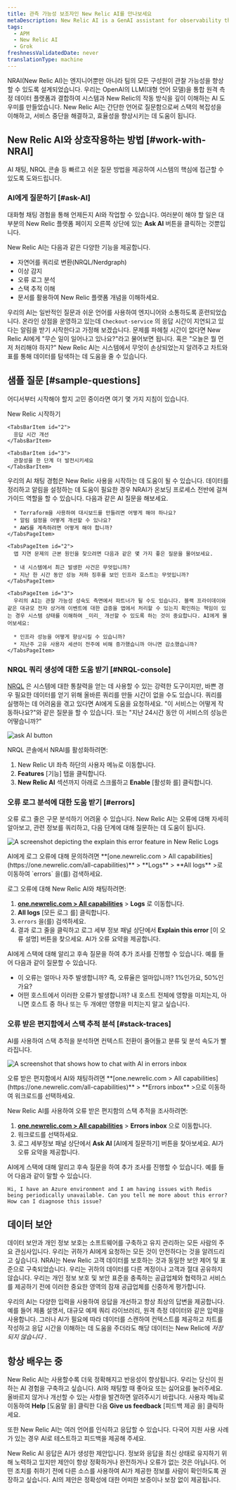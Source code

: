 ```yaml
---
title: 관측 가능성 보조자인 New Relic AI를 만나보세요
metaDescription: New Relic AI is a GenAI assistant for observability that will help you understand and improve your system
tags:
  - APM
  - New Relic AI
  - Grok
freshnessValidatedDate: never
translationType: machine
---
```








NRAI(New Relic AI)는 엔지니어뿐만 아니라 팀의 모든 구성원이 관찰 가능성을 향상할 수 있도록 설계되었습니다. 우리는 OpenAI의 LLM(대형 언어 모델)을 통합 원격 측정 데이터 플랫폼과 결합하여 시스템과 New Relic의 작동 방식을 깊이 이해하는 AI 도우미를 만들었습니다. New Relic AI는 간단한 언어로 질문함으로써 스택의 복잡성을 이해하고, 서비스 중단을 해결하고, 효율성을 향상시키는 데 도움이 됩니다.

## New Relic AI와 상호작용하는 방법 [#work-with-NRAI]

AI 채팅, NRQL 콘솔 등 빠르고 쉬운 질문 방법을 제공하여 시스템의 핵심에 접근할 수 있도록 도와드립니다.

### AI에게 질문하기 [#ask-AI]

대화형 채팅 경험을 통해 언제든지 AI와 작업할 수 있습니다. 여러분이 해야 할 일은 대부분의 New Relic 플랫폼 페이지 오른쪽 상단에 있는 **Ask AI** 버튼을 클릭하는 것뿐입니다.

New Relic AI는 다음과 같은 다양한 기능을 제공합니다.

* 자연어를 쿼리로 변환(NRQL/Nerdgraph)
* 이상 감지
* 오류 로그 분석
* 스택 추적 이해
* 문서를 활용하여 New Relic 플랫폼 개념을 이해하세요.

우리의 AI는 일반적인 질문과 쉬운 언어를 사용하여 엔지니어와 소통하도록 훈련되었습니다. 온라인 상점을 운영하고 있는데 `Checkout-service` 의 응답 시간이 지연되고 있다는 알림을 받기 시작한다고 가정해 보겠습니다. 문제를 파헤칠 시간이 없다면 New Relic AI에게 "무슨 일이 일어나고 있나요?"라고 물어보면 됩니다. 혹은 "오늘은 뭘 먼저 처리해야 하지?" New Relic AI는 시스템에서 무엇이 손상되었는지 알려주고 차트와 표를 통해 데이터를 탐색하는 데 도움을 줄 수 있습니다.

## 샘플 질문 [#sample-questions]

어디서부터 시작해야 할지 고민 중이라면 여기 몇 가지 지침이 있습니다.

<Tabs>
  <TabsBar>
    <TabsBarItem id="1">
      New Relic 시작하기
    </TabsBarItem>

    <TabsBarItem id="2">
      응답 시간 개선
    </TabsBarItem>

    <TabsBarItem id="3">
      관찰성을 한 단계 더 발전시키세요
    </TabsBarItem>
  </TabsBar>

  <TabsPages>
    <TabsPageItem id="1`">
      우리의 AI 채팅 경험은 New Relic 사용을 시작하는 데 도움이 될 수 있습니다. 데이터를 정리하고 알림을 설정하는 데 도움이 필요한 경우 NRAI가 온보딩 프로세스 전반에 걸쳐 가이드 역할을 할 수 있습니다. 다음과 같은 AI 질문을 해보세요.

      * Terraform을 사용하여 대시보드를 만들려면 어떻게 해야 하나요?
      * 알림 설정을 어떻게 개선할 수 있나요?
      * AWS를 계측하려면 어떻게 해야 합니까?
    </TabsPageItem>

    <TabsPageItem id="2">
      앱 지연 문제의 근본 원인을 찾으려면 다음과 같은 몇 가지 좋은 질문을 물어보세요.

      * 내 시스템에서 최근 발생한 사건은 무엇입니까?
      * 지난 한 시간 동안 성능 저하 징후를 보인 인프라 호스트는 무엇입니까?
    </TabsPageItem>

    <TabsPageItem id="3">
      우리의 AI는 관찰 가능성 성숙도 측면에서 파트너가 될 수도 있습니다. 블랙 프라이데이와 같은 대규모 전자 상거래 이벤트에 대한 급증을 앱에서 처리할 수 있는지 확인하는 책임이 있는 경우 시스템 상태를 이해하여 _미리_ 개선할 수 있도록 하는 것이 중요합니다. AI에게 물어보세요:

      * 인프라 성능을 어떻게 향상시킬 수 있습니까?
      * 지난주 고유 사용자 세션이 전주에 비해 증가했습니까 아니면 감소했습니까?
    </TabsPageItem>
  </TabsPages>
</Tabs>

### NRQL 쿼리 생성에 대한 도움 받기 [#NRQL-console]

[NRQL](/docs/query-your-data/nrql-new-relic-query-language/get-started/introduction-nrql-new-relics-query-language/) 은 시스템에 대한 통찰력을 얻는 데 사용할 수 있는 강력한 도구이지만, 바쁜 경우 필요한 데이터를 얻기 위해 올바른 쿼리를 만들 시간이 없을 수도 있습니다. 쿼리를 실행하는 데 어려움을 겪고 있다면 AI에게 도움을 요청하세요. "이 서비스는 어떻게 작동하나요?"와 같은 질문을 할 수 있습니다. 또는 "지난 24시간 동안 이 서비스의 성능은 어떻습니까?"

<img
  title="Screenshot showing the Ask AI button in the New Relic platform"
  alt="ask AI button"
  src={askgrok}
/>

NRQL 콘솔에서 NRAI를 활성화하려면:

1. New Relic UI 좌측 하단의 사용자 메뉴로 이동합니다.
2. **Features** \[기능] 탭을 클릭합니다.
3. **New Relic AI** 섹션까지 아래로 스크롤하고 **Enable** \[활성화 를] 클릭합니다.

### 오류 로그 분석에 대한 도움 받기 [#errors]

오류 로그 줄은 구문 분석하기 어려울 수 있습니다. New Relic AI는 오류에 대해 자세히 알아보고, 관련 정보를 쿼리하고, 다음 단계에 대해 질문하는 데 도움이 됩니다.

<img
  title="explain this error"
  alt="A screenshot depicting the explain this error feature in New Relic Logs"
  src={aiNewRelicAiExplainThisError}
/>

<figcaption>
  AI에게 로그 오류에 대해 문의하려면 **[one.newrelic.com > All capabilities](https://one.newrelic.com/all-capabilities)** > **Logs** > **All logs** >로 이동하여 `errors` 을(를) 검색하세요.
</figcaption>

로그 오류에 대해 New Relic AI와 채팅하려면:

1. **[one.newrelic.com > All capabilities](https://one.newrelic.com/all-capabilities)** > **Logs** 로 이동합니다.
2. **All logs** \[모든 로그 를] 클릭합니다.
3. `errors` 을(를) 검색하세요.
4. 결과 로그 줄을 클릭하고 로그 세부 정보 패널 상단에서 **Explain this error** \[이 오류 설명] 버튼을 찾으세요. AI가 오류 요약을 제공합니다.

AI에게 스택에 대해 알리고 후속 질문을 하여 추가 조사를 진행할 수 있습니다. 예를 들어 다음과 같이 질문할 수 있습니다.

* 이 오류는 얼마나 자주 발생합니까? 즉, 오류율은 얼마입니까? 1%인가요, 50%인가요?
* 어떤 호스트에서 이러한 오류가 발생합니까? 내 호스트 전체에 영향을 미치는지, 아니면 호스트 중 하나 또는 두 개에만 영향을 미치는지 알고 싶습니다.

### 오류 받은 편지함에서 스택 추적 분석 [#stack-traces]

AI를 사용하여 스택 추적을 분석하면 컨텍스트 전환이 줄어들고 분류 및 분석 속도가 빨라집니다.

<img
  title="errors inbox ask ai "
  alt="A screenshot that shows how to chat with AI in errors inbox"
  src={aiAskAiinErrorsInbox}
/>

<figcaption>
  오류 받은 편지함에서 AI와 채팅하려면 **[one.newrelic.com > All capabilities](https://one.newrelic.com/all-capabilities)** > **Errors inbox** >으로 이동하여 워크로드를 선택하세요.
</figcaption>

New Relic AI를 사용하여 오류 받은 편지함의 스택 추적을 조사하려면:

1. **[one.newrelic.com > All capabilities](https://one.newrelic.com/all-capabilities)** > **Errors inbox** 으로 이동합니다.
2. 워크로드를 선택하세요.
3. 로그 세부정보 패널 상단에서 **Ask AI** \[AI에게 질문하기] 버튼을 찾아보세요. AI가 오류 요약을 제공합니다.

AI에게 스택에 대해 알리고 후속 질문을 하여 추가 조사를 진행할 수 있습니다. 예를 들어 다음과 같이 말할 수 있습니다.

```
Hi, I have an Azure environment and I am having issues with Redis being periodically unavailable. Can you tell me more about this error? How can I diagnose this issue? 

```

## 데이터 보안

데이터 보안과 개인 정보 보호는 소프트웨어를 구축하고 유지 관리하는 모든 사람의 주요 관심사입니다. 우리는 귀하가 AI에게 요청하는 모든 것이 안전하다는 것을 알려드리고 싶습니다. NRAI는 New Relic 고객 데이터를 보호하는 것과 동일한 보안 제어 및 표준으로 구축되었습니다. 우리는 귀하의 데이터를 다른 계정이나 고객과 절대 공유하지 않습니다. 우리는 개인 정보 보호 및 보안 표준을 충족하는 공급업체와 협력하고 서비스를 제공하기 전에 이러한 중요한 영역의 잠재 공급업체를 신중하게 평가합니다.

우리의 AI는 다양한 입력을 사용하여 응답을 개선하고 항상 최상의 답변을 제공합니다. 예를 들어 제품 설명서, 대규모 예제 쿼리 라이브러리, 원격 측정 데이터와 같은 입력을 사용합니다. 그러나 AI가 필요에 따라 데이터를 스캔하여 컨텍스트를 제공하고 차트를 작성하고 응답 시간을 이해하는 데 도움을 주더라도 해당 데이터는 New Relic에 _저장되지 않습니다_ .

## 항상 배우는 중

New Relic AI는 사용할수록 더욱 정확해지고 반응성이 향상됩니다. 우리는 당신이 원하는 AI 경험을 구축하고 싶습니다. AI와 채팅할 때 좋아요 또는 싫어요를 눌러주세요. 올바르지 않거나 개선할 수 있는 사항을 발견하면 알려주시기 바랍니다. 사용자 메뉴로 이동하여 **Help** \[도움말 을] 클릭한 다음 **Give us feedback** \[피드백 제공 을] 클릭하세요.

또한 New Relic AI는 여러 언어를 인식하고 응답할 수 있습니다. 다국어 지원 사용 사례가 있는 경우 AI로 테스트하고 피드백을 제공해 주세요.

New Relic AI 응답은 AI가 생성한 제안입니다. 정보와 응답을 최신 상태로 유지하기 위해 노력하고 있지만 제안이 항상 정확하거나 완전하거나 오류가 없는 것은 아닙니다. 어떤 조치를 취하기 전에 다른 소스를 사용하여 AI가 제공한 정보를 사람이 확인하도록 권장하고 싶습니다. AI의 제안은 정확성에 대한 어떠한 보증이나 보장 없이 제공됩니다.